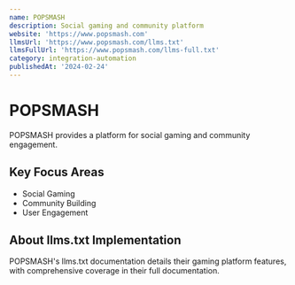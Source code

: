 ```yaml
---
name: POPSMASH
description: Social gaming and community platform
website: 'https://www.popsmash.com'
llmsUrl: 'https://www.popsmash.com/llms.txt'
llmsFullUrl: 'https://www.popsmash.com/llms-full.txt'
category: integration-automation
publishedAt: '2024-02-24'
---
```


# POPSMASH

POPSMASH provides a platform for social gaming and community engagement.

## Key Focus Areas

- Social Gaming
- Community Building
- User Engagement

## About llms.txt Implementation

POPSMASH's llms.txt documentation details their gaming platform features, with comprehensive coverage in their full documentation.

